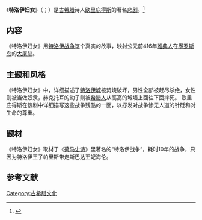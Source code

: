 《'''特洛伊妇女'''》（{{lang-en|''The Trojan Women''}}；{{lang-grc|Τρῳάδες}}）是[[古希腊|古希腊]]诗人[[欧里庇得斯|欧里庇得斯]]的著名[[悲剧|悲剧]]。<ref name="panda">{{cite book |author1=王石波|author2=易漱泉 |title=《简明外国文学教程》|date=1986-02-01 |publisher=湖南师范大学出版社 |location=长沙市 |pages=28-30}}</ref>

==内容==
《特洛伊妇女》用[[特洛伊战争|特洛伊战争]]这个真实的故事，映射公元前416年[[雅典人|雅典人]]在[[墨罗斯岛|墨罗斯岛]]的[[种族屠杀|大屠杀]]。

==主题和风格==
《特洛伊妇女》中，详细描述了[[特洛伊城|特洛伊城]]被焚烧破坏，男性全部被赶尽杀绝，女性则被当做奴隶，赫克托耳的幼子则被[[希腊人|希腊人]]从高高的城墙上面往下面摔死。
欧里庇得斯在该剧中详细描写这些战争残酷的一面，以抒发对战争惨无人道的针砭和对生命的尊重。

==题材==
《特洛伊妇女》取材于《[[荷马史诗|荷马史诗]]》里著名的“特洛伊战争”，耗时10年的战争，只因为特洛伊王子帕里斯带走斯巴达王妃海伦。

==参考文献==
{{reflist}}
{{Authority control}}
{{DEFAULTSORT:T特}}
[[Category:古希腊文化|Category:古希腊文化]]